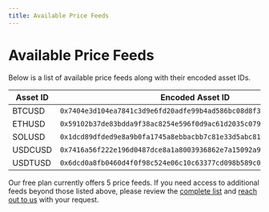 ```yaml
---
title: Available Price Feeds
---
```


# Available Price Feeds

Below is a list of available price feeds along with their encoded asset IDs.

| Asset ID | Encoded Asset ID |
|----------|------------------|
| BTCUSD | `0x7404e3d104ea7841c3d9e6fd20adfe99b4ad586bc08d8f3bd3afef894cf184de` |
| ETHUSD | `0x59102b37de83bdda9f38ac8254e596f0d9ac61d2035c07936675e87342817160` |
| SOLUSD | `0x1dcd89dfded9e8a9b0fa1745a8ebbacbb7c81e33d5abc81616633206d932e837` |
| USDCUSD | `0x7416a56f222e196d0487dce8a1a8003936862e7a15092a91898d69fa8bce290c` |
| USDTUSD | `0x6dcd0a8fb0460d4f0f98c524e06c10c63377cd098b589c0b90314bfb55751558` |

Our free plan currently offers 5 price feeds. If you need access to additional feeds beyond those listed above, please review the [complete list](https://tally.so/r/w3f) and [reach out to us](https://tally.so/r/w3f) with your request.